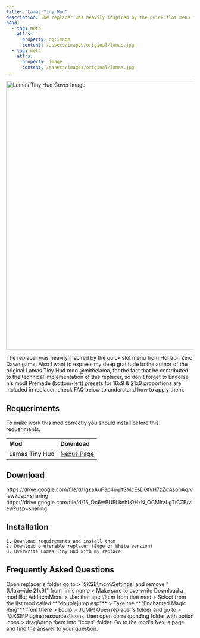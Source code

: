 ```yaml
---
title: "Lamas Tiny Hud"
description: The replacer was heavily inspired by the quick slot menu from Horizon Zero Dawn game
head:
  - tag: meta
    attrs:
      property: og:image
      content: /assets/images/original/lamas.jpg
  - tag: meta
    attrs:
      property: image
      content: /assets/images/original/lamas.jpg
---
```



<Image 
  height="720" 
  width="1280" 
  thumbnailSrc="/assets/images/minified/lamas.webp" 
  src="/assets/images/original/lamas.jpg" 
  alt="Lamas Tiny Hud Cover Image" 
/>

The replacer was heavily inspired by the quick slot menu from Horizon Zero Dawn game. Also I want to express my deep gratitude to the author of the original Lamas Tiny Hud mod @mlthelama, for the fact that he contributed to the technical implementation of this replacer, so don't forget to Endorse his mod! Premade (bottom-left) presets for 16x9 & 21x9 proportions are included in replacer, check FAQ below to understand how to apply them.

## Requeriments

To make work this mod correctly you should install before this requeriments.

| Mod | Download |
| :-- | :------- |
| Lamas Tiny Hud | [Nexus Page](https://www.nexusmods.com/skyrimspecialedition/mods/82545) |

## Download

<Tabs>
  <TabItem label="Edge Version">https://drive.google.com/file/d/1gkaAuF3p4mptSMcEsDGfvH7zZdAsobAq/view?usp=sharing</TabItem>
  <TabItem label="White Version">https://drive.google.com/file/d/15_Dc6wBUELknhLOHxN_OCMirzLgTiCZE/view?usp=sharing</TabItem>
</Tabs>

## Installation

    1. Download requirements and install them
    2. Download preferable replacer (Edge or White version)
    3. Overwrite Lamas Tiny Hud with my replace


## Frequently Asked Questions

<Card title="Which version of Lamas Tiny Hud mod should I download?">
Open replacer's folder go to > `SKSE\mcm\Settings` and remove "(Ultrawide 21x9)" from .ini's name > Make sure to overwrite
</Card>

<Card title="How can I change the preset to fit 21x9 resolution?">
Download a mod like AddItemMenu > Use that spell/item from that mod > Select from the list mod called **"doublejump.esp"** > Take the **"Enchanted Magic Ring"** from there > Equip > JUMP!
</Card>

<Card title="How can I get different potion icons?">
Open replacer's folder and go to > `\SKSE\Plugins\resources\icons` then open corresponding folder with potion icons > drag&drop them into "icons" folder.
</Card>

<Card title="How can I bla bla bla... with Lamas Tiny Hud?">
Go to the mod's Nexus page and find the answer to your question.
</Card>
